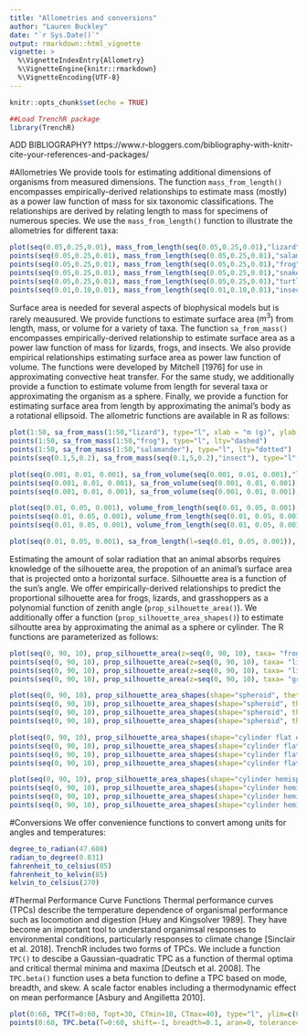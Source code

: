 ```yaml
---
title: "Allometries and conversions"
author: "Lauren Buckley"
date: "`r Sys.Date()`"
output: rmarkdown::html_vignette
vignette: >
  %\VignetteIndexEntry{Allometry}
  %\VignetteEngine{knitr::rmarkdown}
  %\VignetteEncoding{UTF-8}
---
```



```r
knitr::opts_chunk$set(echo = TRUE)
```

```r
##Load TrenchR package
library(TrenchR)
```

ADD BIBLIOGRAPHY? https://www.r-bloggers.com/bibliography-with-knitr-cite-your-references-and-packages/

#Allometries
We provide tools for estimating additional dimensions of organisms from measured dimensions. The function `mass_from_length()` encompasses empirically-derived relationships to estimate mass (mostly) as a power law function of mass for six taxonomic classifications. The relationships are derived by relating length to mass for specimens of numerous species.  We use the `mass_from_length()` function to illustrate the allometries for different taxa: 
```r
plot(seq(0.05,0.25,0.01), mass_from_length(seq(0.05,0.25,0.01),"lizard"), type="l", xlab = "length (m)", ylab = "mass (g)", ylim=c(0,100))
points(seq(0.05,0.25,0.01), mass_from_length(seq(0.05,0.25,0.01),"salamander"), type="l", col="blue")
points(seq(0.05,0.25,0.01), mass_from_length(seq(0.05,0.25,0.01),"frog"), type="l", col="red")
points(seq(0.05,0.25,0.01), mass_from_length(seq(0.05,0.25,0.01),"snake"), type="l", col="green")
points(seq(0.05,0.25,0.01), mass_from_length(seq(0.05,0.25,0.01),"turtle"), type="l", col="orange")
points(seq(0.01,0.10,0.01), mass_from_length(seq(0.01,0.10,0.01),"insect"), type="l", col="purple")
```

Surface area is needed for several aspects of biophysical models but is rarely meausured. We provide functions to estimate surface area ($m^3$) from length, mass, or volume for a variety of taxa. The function `sa_from_mass()` encompasses empirically-derived relationship to estimate surface area as a power law function of mass for lizards, frogs, and insects.  We also provide empirical relationships estimating surface area as power law function of volume. The functions were developed by Mitchell [1976] for use in approximating convective heat transfer. For the same study, we additionally provide a function to estimate volume from length for several taxa or approximating the organism as a sphere. Finally, we provide a function for estimating surface area from length by approximating the animal's body as a rotational ellipsoid. The allometric functions are available in R as follows:
```r
plot(1:50, sa_from_mass(1:50,"lizard"), type="l", xlab = "m (g)", ylab = "surface area (m2)")
points(1:50, sa_from_mass(1:50,"frog"), type="l", lty="dashed")
points(1:50, sa_from_mass(1:50,"salamander"), type="l", lty="dotted")
points(seq(0.1,5,0.2), sa_from_mass(seq(0.1,5,0.2),"insect"), type="l", lty="dotdash")

plot(seq(0.001, 0.01, 0.001), sa_from_volume(seq(0.001, 0.01, 0.001),"lizard"), type="l", xlab = "volume (m^3)", ylab = "sa (m^2)")
points(seq(0.001, 0.01, 0.001), sa_from_volume(seq(0.001, 0.01, 0.001),"frog"), type="l", lty="dashed")
points(seq(0.001, 0.01, 0.001), sa_from_volume(seq(0.001, 0.01, 0.001),"sphere"), type="l", lty="dotted")

plot(seq(0.01, 0.05, 0.001), volume_from_length(seq(0.01, 0.05, 0.001),"lizard"), type="l", xlab = "length (m)", ylab = "volume (m^3)")
points(seq(0.01, 0.05, 0.001), volume_from_length(seq(0.01, 0.05, 0.001),"frog"), type="l", lty="dashed")
points(seq(0.01, 0.05, 0.001), volume_from_length(seq(0.01, 0.05, 0.001),"sphere"), type="l", lty="dotted")

plot(seq(0.01, 0.05, 0.001), sa_from_length(l=seq(0.01, 0.05, 0.001)), type="l", xlab = "length (m)", ylab = "surface area (m^2)")
```

Estimating the amount of solar radiation that an animal absorbs requires knowledge of the silhouette area, the propotion of an animal's surface area that is projected onto a horizontal surface. Silhouette area is a function of the sun's angle. We offer empirically-derived relationships to predict the proportional silhouette area for frogs, lizards, and grasshoppers as a polynomial function of zenith angle (`prop_silhouette_area()`).  We additionally offer a function (`prop_silhouette_area_shapes()`) to estimate silhoutte area by approximating the animal as a sphere or cylinder.  The R functions are parameterized as follows:
```r
plot(seq(0, 90, 10), prop_silhouette_area(z=seq(0, 90, 10), taxa= "frog"), type="l", xlab = "zenith angle (degree)", ylab = "proportion silhouette area", ylim=range(0,0.5))
points(seq(0, 90, 10), prop_silhouette_area(z=seq(0, 90, 10), taxa= "lizard", raz=0, posture="prostrate"), type="l", lty="dashed")
points(seq(0, 90, 10), prop_silhouette_area(z=seq(0, 90, 10), taxa= "lizard", raz=0, posture="elevated"), type="l", lty="dotted")
points(seq(0, 90, 10), prop_silhouette_area(z=seq(0, 90, 10), taxa= "grasshopper"), type="l", lty="dotdash")

plot(seq(0, 90, 10), prop_silhouette_area_shapes(shape="spheroid", theta=seq(0, 90, 10), h=0.4, d=0.39), type="l", xlab = "theta (degree)", ylab = "proportion silhouette area", ylim=c(0,0.35), lty="dashed")
points(seq(0, 90, 10), prop_silhouette_area_shapes(shape="spheroid", theta=seq(0, 90, 10), h=0.4, d=0.3), type="l", lty="dashed")
points(seq(0, 90, 10), prop_silhouette_area_shapes(shape="spheroid", theta=seq(0, 90, 10), h=0.4, d=0.2), type="l", lty="dotted")
points(seq(0, 90, 10), prop_silhouette_area_shapes(shape="spheroid", theta=seq(0, 90, 10), h=0.4, d=0.1), type="l", lty="dotdash")

plot(seq(0, 90, 10), prop_silhouette_area_shapes(shape="cylinder flat ends", theta=seq(0, 90, 10), h=0.4, d=0.4), type="l", lty="dashed", xlab = "theta (degree)", ylab = "proportion silhouette area", ylim=c(0,0.35))
points(seq(0, 90, 10), prop_silhouette_area_shapes(shape="cylinder flat ends", theta=seq(0, 90, 10), h=0.4, d=0.2), type="l", lty="dashed")
points(seq(0, 90, 10), prop_silhouette_area_shapes(shape="cylinder flat ends", theta=seq(0, 90, 10), h=0.4, d=0.1), type="l", lty="dotted")
points(seq(0, 90, 10), prop_silhouette_area_shapes(shape="cylinder flat ends", theta=seq(0, 90, 10), h=0.4, d=0.05), type="l", lty="dotdash")

plot(seq(0, 90, 10), prop_silhouette_area_shapes(shape="cylinder hemisphere ends", theta=seq(0, 90, 10), h=0.4, d=0.4), type="l", xlab = "theta (degree)", ylab = "proportion silhouette area", ylim=c(0,0.35))
points(seq(0, 90, 10), prop_silhouette_area_shapes(shape="cylinder hemisphere ends", theta=seq(0, 90, 10), h=0.4, d=0.2), type="l", lty="dashed")
points(seq(0, 90, 10), prop_silhouette_area_shapes(shape="cylinder hemisphere ends", theta=seq(0, 90, 10), h=0.4, d=0.1), type="l", lty="dotted")
points(seq(0, 90, 10), prop_silhouette_area_shapes(shape="cylinder hemisphere ends", theta=seq(0, 90, 10), h=0.4, d=0.05), type="l", lty="dotdash")

```

#Conversions
We offer convenience functions to convert among units for angles and temperatures:
```r
degree_to_radian(47.608)
radian_to_degree(0.831)
fahrenheit_to_celsius(85)
fahrenheit_to_kelvin(85)
kelvin_to_celsius(270)
```

#Thermal Performance Curve Functions
Thermal performance curves (TPCs) describe the temperature dependence of organismal performance such as locomotion and digestion [Huey and Kingsolver 1989]. They have become an important tool to understand organimsal responses to environmental conditions, particularly responses to climate change [Sinclair et al. 2018]. TrenchR includes two forms of TPCs.  We include a function `TPC()` to descibe a Gaussian-quadratic TPC as a function of thermal optima and critical thermal minima and maxima [Deutsch et al. 2008]. The `TPC.beta()` function uses a beta function to define a TPC based on mode, breadth, and skew. A scale factor enables including a thermodynamic effect on mean performance [Asbury and Angilletta 2010].  
```r
plot(0:60, TPC(T=0:60, Topt=30, CTmin=10, CTmax=40), type="l", ylim=c(0,3), ylab="performance", xlab="temperature (C)")
points(0:60, TPC.beta(T=0:60, shift=-1, breadth=0.1, aran=0, tolerance= 43, skew=0.7), type="l", lty="dashed")
```
